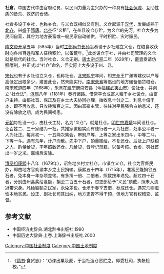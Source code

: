 '''社倉'''，中国古代中由官府动员、以民间力量为主兴办的一种具有[[社会保障|社会保障]]、互助性质的备荒、救济的仓储。

社倉多设于乡社，也称乡仓。与义仓既相似又有别。义仓起源于[[汉代|汉代]]，发展成熟于[[北齐|北齐]]，兴盛于[[隋唐|隋唐]]。[[北齐|北齐]]征“义租”，在州县设仓存贮，为义仓的先河。社仓大多为民间自营，其谷为地方豪富或一般民家自动输供，平时积贮、灾时赈民。

[[隋文帝|隋文帝]][[开皇|开皇]]五年（585年）当时[[工部尚书|工部尚书]][[长孙平|长孙平]]奏请于乡社建立义仓，在粮食收获时向各州百姓和军人征粮积贮，以备荒年。<ref>《[[隋书|隋书]]·食货志》：“劝课出粟及麦，于当社造仓窑贮之。即委社司，执帐检校。”</ref>此类设仓于社，并由社司管理的义仓就是后代的社仓。当时社仓、义仓无别。[[唐太宗|唐太宗]][[贞观|贞观]]二年（628年），[[戴胄|戴胄]]奏请仿照隋制，并正式以“社仓”命名，但实际上大多设于州、县。

[[宋代|宋代]]也有于乡社设立义仓，也称社仓。[[北宋|北宋]][[熙宁|熙宁]]年间，知[[齐州|齐州]]王广渊等建议以户等高低定出粮多少，建置此仓，然未能实行。[[南宋|南宋]][[朱熹|朱熹]]等倡设的地方储备借贷粮仓。南宋[[乾道_(南宋)|乾道]]四年（1168年），朱熹在[[建宁府|建宁府]]崇安县（今[[福建|福建]][[武夷山市|武夷山市]]）设社仓，并创立“社仓法”，[[淳熙|淳熙]]八年（1181年）奏行诸路。借常平仓或富人粮于乡社设仓，由富户主持，由都社首、保正及在乡士大夫协同办理，始收息十分之二，利息十倍于本，即不再收息，只收耗粮百之三。因由富豪主管，往往对平民强令白纳息米，还没有除放之期，成为民间祸患。

[[元朝|元朝]]每社设一仓，由社长主持，名为“义仓”，就是社仓。[[明世宗|明世宗]][[嘉靖|嘉靖]]年间设社仓。让百姓二、三十家结为一社，共推家道殷实而有德行者一人为社首，处事公平者一人为社正。每月初一、十五两次集会，审别户等，上等之家出米四斗，中等二斗，下等一斗。遇有荒年，计户而散。先中下户，酌量赈给，不复还仓。后及上户缺粮之人，酌量给贷，丰年照数还仓。凡给贷，皆登记册籍，以备考核。仓虚，罚社首出一岁之米。嘉靖后废除。

[[清圣祖|清圣祖]][[康熙|康熙]]十八年（1679年），诏各地乡村立社仓，市镇立义仓。社仓为官督民办，即由地方官劝谕本乡之士民捐输。康熙五十四年（1715年），准富民能捐谷五石者，免本身一年杂项差徭。有多捐一倍、二倍者，照数按年递免。超过四十石者，分别由州县奖给匾额，捐至二百五十石者，咨吏部给予“义民”顶戴，照未入流冠带荣身。凡给匾额之民家，永免差役。仓米于春季支借，秋成还仓。遇灾荒则赈恤本地贫民。设正、副社长司其出纳，地方吏胥不得干预，但地方官有权稽查、监督。

== 参考文献 ==
{{reflist}}
* 中国经济史辞典.湖北辞书出版社.1990
* 中国历史大辞典·上卷.上海辞书出版社.2000
[[Category:中国社会制度|Category:中国社会制度]]
[[Category:中国土地制度|Category:中国土地制度]]